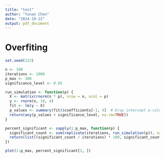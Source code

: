 ```yaml
---
title: "test"
author: "Yunan Chen"
date: "2024-10-22"
output: pdf_document
---
```


# Overfiting 
```r
set.seed(123) 

n <- 100
iterations <- 1000
p_max <- 100
significance_level <- 0.05

run_simulation <- function(p) {
  X <- matrix(rnorm(n * p), nrow = n, ncol = p)
  y <- rnorm(n, 10, 4)
  fit <- lm(y ~ X)
  p_values <- summary(fit)$coefficients[-1, 4]  # Drop intercept p-value
  return(any(p_values < significance_level, na.rm=TRUE))
}

percent_significant <- sapply(1:p_max, function(p) {
  significant_count <- sum(replicate(iterations, run_simulation(p)), na.rm=TRUE)
  return(list((significant_count / iterations) * 100, significant_count))
})

plot(1:p_max, percent_significant[1, ])


```